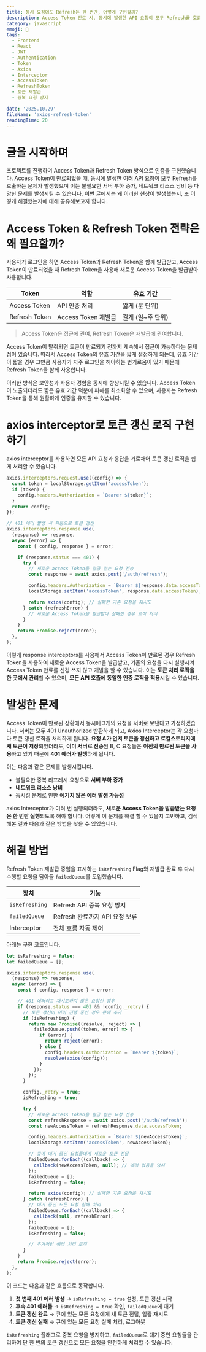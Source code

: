 ```yaml
---
title: 동시 요청에도 Refresh는 한 번만, 어떻게 구현할까?
description: Access Token 만료 시, 동시에 발생한 API 요청이 모두 Refresh를 호출하는 문제를 해결해보자
category: javascript
emoji: 🔐
tags:
  - Frontend
  - React
  - JWT
  - Authentication
  - Token
  - Axios
  - Interceptor
  - AccessToken
  - RefreshToken
  - 토큰 재발급
  - 중복 요청 방지

date: '2025.10.29'
fileName: 'axios-refresh-token'
readingTime: 20
---
```


# 글을 시작하며

프로젝트를 진행하며 Access Token과 Refresh Token 방식으로 인증을 구현했습니다.
Access Token이 만료되었을 때, 동시에 발생한 여러 API 요청이 모두 Refresh를 호출하는 문제가 발생했으며 이는 불필요한 서버 부하 증가, 네트워크 리소스 낭비 등 다양한 문제를 발생시킬 수 있습니다.
이번 글에서는 왜 이러한 현상이 발생했는지, 또 어떻게 해결했는지에 대해 공유해보고자 합니다.

# Access Token & Refresh Token 전략은 왜 필요할까?

사용자가 로그인을 하면 Access Token과 Refresh Token을 함께 발급받고, Access Token이 만료되었을 때 Refresh Token을 사용해 새로운 Access Token을 발급받아 사용합니다.

| Token         | 역할                | 유효 기간         |
| ------------- | ------------------- | ----------------- |
| Access Token  | API 인증 처리       | 짧게 (분 단위)    |
| Refresh Token | Access Token 재발급 | 길게 (일~주 단위) |

> Access Token은 접근에 관여, Refresh Token은 재발급에 관여합니다.

Access Token이 탈취되면 토큰이 만료되기 전까지 계속해서 접근이 가능하다는 문제점이 있습니다.
따라서 Access Token의 유효 기간을 짧게 설정하게 되는데, 유효 기간이 짧을 경우 그만큼 사용자가 자주 로그인을 해야하는 번거로움이 있기 때문에 Refresh Token을 함께 사용합니다.

이러한 방식은 보안성과 사용자 경험을 동시에 향상시킬 수 있습니다. Access Token이 노출되더라도 짧은 유효 기간 덕분에 피해를 최소화할 수 있으며, 사용자는 Refresh Token을 통해 원활하게 인증을 유지할 수 있습니다.

# axios interceptor로 토큰 갱신 로직 구현하기

axios interceptor를 사용하면 모든 API 요청과 응답을 가로채어 토큰 갱신 로직을 쉽게 처리할 수 있습니다.

```javascript
axios.interceptors.request.use((config) => {
  const token = localStorage.getItem('accessToken');
  if (token) {
    config.headers.Authorization = `Bearer ${token}`;
  }
  return config;
});

// 401 에러 발생 시 자동으로 토큰 갱신
axios.interceptors.response.use(
  (response) => response,
  async (error) => {
    const { config, response } = error;

    if (response.status === 401) {
      try {
        // 새로운 access Token을 발급 받는 요청 전송
        const response = await axios.post('/auth/refresh');

        config.headers.Authorization = `Bearer ${response.data.accessToken}`;
        localStorage.setItem('accessToken', response.data.accessToken);

        return axios(config); // 실패한 기존 요청을 재시도
      } catch (refreshError) {
        // 새로운 Access Token을 발급받다 실패한 경우 로직 처리
      }
    }
    return Promise.reject(error);
  },
);
```

이렇게 response interceptors를 사용해서 Access Token이 만료된 경우 Refresh Token을 사용하여 새로운 Access Token을 발급받고, 기존의 요청을 다시 실행시켜 Access Token 만료를 신경 쓰지 않고 개발을 할 수 있습니다.
이는 **토큰 처리 로직을 한 곳에서 관리**할 수 있으며, **모든 API 호출에 동일한 인증 로직을 적용**시킬 수 있습니다.

# 발생한 문제

Access Token이 만료된 상황에서 동시에 3개의 요청을 서버로 보낸다고 가정하겠습니다.
서버는 모두 401 Unauthorized 반환하게 되고, Axios Interceptor는 각 요청마다 토큰 갱신 로직을 처리하게 됩니다.
**요청 A가 먼저 토큰을 갱신하고 로컬스토리지에 새 토큰이 저장**되었더라도, **이미 서버로 전송**된 B, C 요청들은 **이전의 만료된 토큰을 사용**하고 있기 때문에 **401 에러가 발생**하게 됩니다.

이는 다음과 같은 문제를 발생시킵니다.

- 불필요한 중복 리프레시 요청으로 **서버 부하 증가**
- **네트워크 리소스 낭비**
- 동시성 문제로 인한 **예기치 않은 에러 발생 가능성**

axios Interceptor가 여러 번 실행되더라도, **새로운 Access Token을 발급받는 요청은 한 번만 실행**되도록 해야 합니다.
어떻게 이 문제를 해결 할 수 있을지 고민하고, 검색해본 결과 다음과 같은 방법을 찾을 수 있었습니다.

# 해결 방법

Refresh Token 재발급 중임을 표시하는 `isRefreshing` Flag와
재발급 완료 후 다시 수행할 요청을 담아둘 `failedQueue`를 도입했습니다.

| 장치           | 기능                           |
| -------------- | ------------------------------ |
| `isRefreshing` | Refresh API 중복 요청 방지     |
| `failedQueue`  | Refresh 완료까지 API 요청 보류 |
| Interceptor    | 전체 흐름 자동 제어            |

아래는 구현 코드입니다.

```javascript
let isRefreshing = false;
let failedQueue = [];

axios.interceptors.response.use(
  (response) => response,
  async (error) => {
    const { config, response } = error;

    // 401 에러이고 재시도하지 않은 요청인 경우
    if (response.status === 401 && !config._retry) {
      // 토큰 갱신이 이미 진행 중인 경우 큐에 추가
      if (isRefreshing) {
        return new Promise((resolve, reject) => {
          failedQueue.push((token, error) => {
            if (error) {
              return reject(error);
            } else {
              config.headers.Authorization = `Bearer ${token}`;
              resolve(axios(config));
            }
          });
        });
      }

      config._retry = true;
      isRefreshing = true;

      try {
        // 새로운 access Token을 발급 받는 요청 전송
        const refreshResponse = await axios.post('/auth/refresh');
        const newAccessToken = refreshResponse.data.accessToken;

        config.headers.Authorization = `Bearer ${newAccessToken}`;
        localStorage.setItem('accessToken', newAccessToken);

        // 큐에 대기 중인 요청들에게 새로운 토큰 전달
        failedQueue.forEach((callback) => {
          callback(newAccessToken, null); // 에러 없음을 명시
        });
        failedQueue = [];
        isRefreshing = false;

        return axios(config); // 실패한 기존 요청을 재시도
      } catch (refreshError) {
        // 대기 중인 모든 요청 실패 처리
        failedQueue.forEach((callback) => {
          callback(null, refreshError);
        });
        failedQueue = [];
        isRefreshing = false;

        // 추가적인 에러 처리 로직
      }
    }
    return Promise.reject(error);
  },
);
```

이 코드는 다음과 같은 흐름으로 동작합니다.

1. **첫 번째 401 에러 발생** → `isRefreshing = true` 설정, 토큰 갱신 시작
2. **후속 401 에러들** → `isRefreshing = true` 확인, `failedQueue`에 대기
3. **토큰 갱신 완료** → 큐에 있는 모든 요청에게 새 토큰 전달, 일괄 재시도
4. **토큰 갱신 실패** → 큐에 있는 모든 요청 실패 처리, 로그아웃

`isRefreshing` 플래그로 중복 요청을 방지하고, `failedQueue`로 대기 중인 요청들을 관리하여 단 한 번의 토큰 갱신으로 모든 요청을 안전하게 처리할 수 있습니다.
